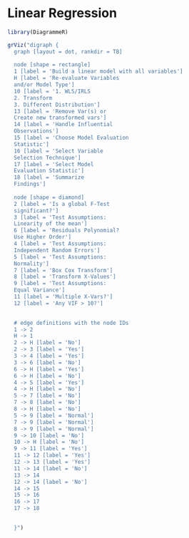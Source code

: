 # Linear Regression


```r
library(DiagrammeR) 

```

```r

grViz("digraph {
  graph [layout = dot, rankdir = TB]
  
  node [shape = rectangle]        
  1 [label = 'Build a linear model with all variables']
  H [label = 'Re-evaluate Variables 
  and/or Model Type']
  10 [label = '1. WLS/IRLS
  2. Transform
  3. Different Distribution']
  13 [label = 'Remove Var(s) or 
  Create new transformed vars']
  14 [label = 'Handle Influential 
  Observations']
  15 [label = 'Choose Model Evaluation
  Statistic']
  16 [label = 'Select Variable 
  Selection Technique']
  17 [label = 'Select Model 
  Evaluation Statistic']
  18 [label = 'Summarize
  Findings']
  
  node [shape = diamond]
  2 [label = 'Is a global F-Test 
  significant?']
  3 [label = 'Test Assumptions: 
  Linearity of the mean']
  6 [label = 'Residuals Polynomial?
  Use Higher Order']
  4 [label = 'Test Assumptions: 
  Independent Random Errors']
  5 [label = 'Test Assumptions:
  Normality']
  7 [label = 'Box Cox Transform']
  8 [label = 'Transform X-Values']
  9 [label = 'Test Assumptions: 
  Equal Variance']
  11 [label = 'Multiple X-Vars?']
  12 [label = 'Any VIF > 10?']

  
  # edge definitions with the node IDs
  1 -> 2
  H -> 1
  2 -> H [label = 'No']
  2 -> 3 [label = 'Yes']
  3 -> 4 [label = 'Yes']
  3 -> 6 [label = 'No']
  6 -> H [label = 'Yes']
  6 -> H [label = 'No']
  4 -> 5 [label = 'Yes']
  4 -> H [label = 'No']
  5 -> 7 [label = 'No']
  7 -> 8 [label = 'No']
  8 -> H [label = 'No']
  5 -> 9 [label = 'Normal']
  7 -> 9 [label = 'Normal']
  8 -> 9 [label = 'Normal']
  9 -> 10 [label = 'No']
  10 -> H [label = 'No']
  9 -> 11 [label = 'Yes']
  11 -> 12 [label = 'Yes']
  12 -> 13 [label = 'Yes']
  11 -> 14 [label = 'No']
  13 -> 14
  12 -> 14 [label = 'No']
  14 -> 15
  15 -> 16
  16 -> 17
  17 -> 18
  

  }")

```


